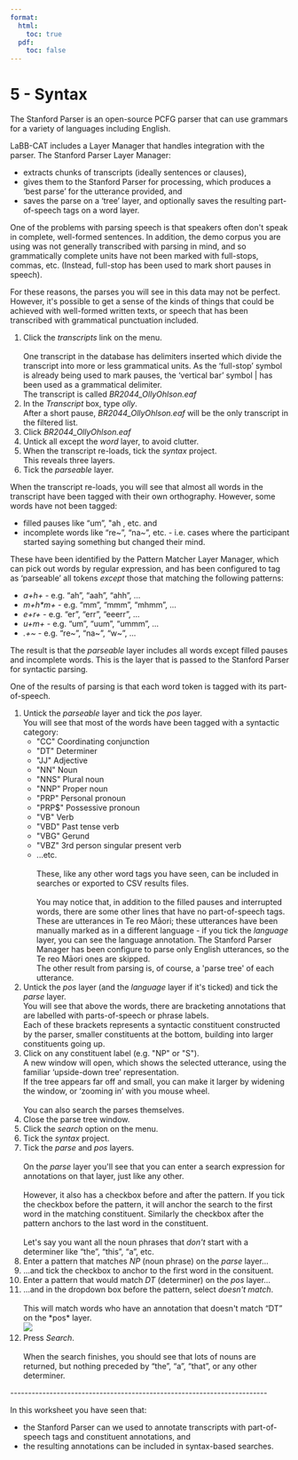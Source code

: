 ```yaml
---
format:
  html:
    toc: true
  pdf: 
    toc: false
---
```

# 5 - Syntax

The Stanford Parser is an open-source PCFG parser that can use grammars
for a variety of languages including English.

LaBB-CAT includes a Layer Manager that handles integration with the
parser. The Stanford Parser Layer Manager:

-   extracts chunks of transcripts (ideally sentences or clauses),
-   gives them to the Stanford Parser for processing, which produces a
    'best parse' for the utterance provided, and
-   saves the parse on a 'tree' layer, and optionally saves the
    resulting part-of-speech tags on a word layer.

One of the problems with parsing speech is that speakers often don\'t
speak in complete, well-formed sentences. In addition, the demo corpus
you are using was not generally transcribed with parsing in mind, and so
grammatically complete units have not been marked with full-stops,
commas, etc. (Instead, full-stop has been used to mark short pauses in
speech).

For these reasons, the parses you will see in this data may not be
perfect. However, it\'s possible to get a sense of the kinds of things
that could be achieved with well-formed written texts, or speech that
has been transcribed with grammatical punctuation included.

1.  Click the *transcripts* link on the menu.\
    \
    One transcript in the database has delimiters inserted which divide
    the transcript into more or less grammatical units. As the
    'full-stop' symbol is already being used to mark pauses, the
    'vertical bar' symbol \| has been used as a grammatical delimiter.\
    The transcript is called *BR2044\_OllyOhlson.eaf*
2.  In the *Transcript* box, type *olly*.\
    After a short pause, *BR2044\_OllyOhlson.eaf* will be the only
    transcript in the filtered list.
3.  Click *BR2044\_OllyOhlson.eaf*
4.  Untick all except the *word* layer, to avoid clutter.
5.  When the transcript re-loads, tick the *syntax* project.\
    This reveals three layers.
6.  Tick the *parseable* layer.

When the transcript re-loads, you will see that almost all words in the
transcript have been tagged with their own orthography. However, some
words have not been tagged:

-   filled pauses like "um", \"ah , etc. and
-   incomplete words like "re\~", "na\~", etc. - i.e. cases where the
    participant started saying something but changed their mind.

These have been identified by the Pattern Matcher Layer Manager, which
can pick out words by regular expression, and has been configured to tag
as 'parseable' all tokens *except* those that matching the following
patterns:

-   *a+h+* - e.g. "ah", "aah", "ahh", ...
-   *m+h\*m+* - e.g. "mm", "mmm", "mhmm", ...
-   *e+r+* - e.g. "er", "err", "eeerr", ...
-   *u+m+* - e.g. "um", "uum", "ummm", ...
-   *.+\~* - e.g. "re\~", "na\~", "w\~", \...

The result is that the *parseable* layer includes all words except
filled pauses and incomplete words. This is the layer that is passed to
the Stanford Parser for syntactic parsing.

One of the results of parsing is that each word token is tagged with its
part-of-speech.

1.  Untick the *parseable* layer and tick the *pos* layer.\
    You will see that most of the words have been tagged with a
    syntactic category:
    -   \"CC\" Coordinating conjunction
    -   \"DT\" Determiner
    -   \"JJ\" Adjective
    -   \"NN\" Noun
    -   \"NNS\" Plural noun
    -   \"NNP\" Proper noun
    -   \"PRP\" Personal pronoun
    -   \"PRP\$\" Possessive pronoun
    -   \"VB\" Verb
    -   \"VBD\" Past tense verb
    -   \"VBG\" Gerund
    -   \"VBZ\" 3rd person singular present verb
    -   \...etc.\
        \
        These, like any other word tags you have seen, can be included
        in searches or exported to CSV results files.\
        \
        You may notice that, in addition to the filled pauses and
        interrupted words, there are some other lines that have no
        part-of-speech tags. These are utterances in Te reo Māori; these
        utterances have been manually marked as in a different
        language - if you tick the *language* layer, you can see the
        language annotation. The Stanford Parser Manager has been
        configure to parse only English utterances, so the Te reo Māori
        ones are skipped.\
        The other result from parsing is, of course, a \'parse tree\' of
        each utterance.
2.  Untick the *pos* layer (and the *language* layer if it\'s ticked)
    and tick the *parse* layer.\
    You will see that above the words, there are bracketing annotations
    that are labelled with parts-of-speech or phrase labels.\
    Each of these brackets represents a syntactic constituent
    constructed by the parser, smaller constituents at the bottom,
    building into larger constituents going up.
3.  Click on any constituent label (e.g. \"NP\" or \"S\").\
    A new window will open, which shows the selected utterance, using
    the familiar 'upside-down tree' representation.\
    If the tree appears far off and small, you can make it larger by
    widening the window, or 'zooming in' with you mouse wheel.\
    \
    You can also search the parses themselves.
4.  Close the parse tree window.
5.  Click the *search* option on the menu.
6.  Tick the *syntax* project.
7.  Tick the *parse* and *pos* layers.\
    \
    On the *parse* layer you\'ll see that you can enter a search
    expression for annotations on that layer, just like any other.\
    \
    However, it also has a checkbox before and after the pattern. If you
    tick the checkbox before the pattern, it will anchor the search to
    the first word in the matching constituent. Similarly the checkbox
    after the pattern anchors to the last word in the constituent.\
    \
    Let\'s say you want all the noun phrases that *don\'t* start with a
    determiner like "the", "this", "a", etc.
8.  Enter a pattern that matches *NP* (noun phrase) on the *parse*
    layer...
9.  \...and tick the checkbox to anchor to the first word in the
    consituent.
10. Enter a pattern that would match *DT* (determiner) on the *pos*
    layer...
11. \...and in the dropdown box before the pattern, select *doesn\'t
    match*.\
    \
    This will match words who have an annotation that doesn\'t match
    "DT" on the \*pos\* layer.\
    ![](NP-not-DET.png)
12. Press *Search*.\
    \
    When the search finishes, you should see that lots of nouns are
    returned, but nothing preceded by "the", "a", "that", or any other
    determiner.

\-\-\-\-\-\-\-\-\-\-\-\-\-\-\-\-\-\-\-\-\-\-\-\-\-\-\-\-\-\-\-\-\-\-\-\-\-\-\-\-\-\-\-\-\-\-\-\-\-\-\-\-\-\-\-\-\-\-\-\-\-\-\-\-\-\-\-\-\-\-\--

In this worksheet you have seen that:

-   the Stanford Parser can we used to annotate transcripts with
    part-of-speech tags and constituent annotations, and
-   the resulting annotations can be included in syntax-based searches.
